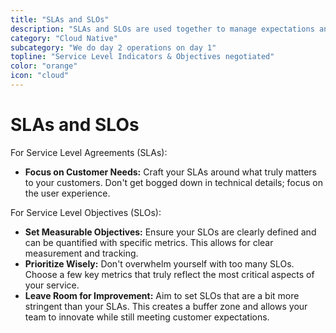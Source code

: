 ```yaml
---
title: "SLAs and SLOs"
description: "SLAs and SLOs are used together to manage expectations and ensure service quality. SLAs set the expectation. SLOs are internal goals."
category: "Cloud Native"
subcategory: "We do day 2 operations on day 1"
topline: "Service Level Indicators & Objectives negotiated"
color: "orange"
icon: "cloud"
---
```



# SLAs and SLOs

For Service Level Agreements (SLAs):

- **Focus on Customer Needs:** Craft your SLAs around what truly matters to your customers. Don't get bogged down in technical details; focus on the user experience.

For Service Level Objectives (SLOs):

- **Set Measurable Objectives:** Ensure your SLOs are clearly defined and can be quantified with specific metrics. This allows for clear measurement and tracking.
- **Prioritize Wisely:** Don't overwhelm yourself with too many SLOs. Choose a few key metrics that truly reflect the most critical aspects of your service.
- **Leave Room for Improvement:** Aim to set SLOs that are a bit more stringent than your SLAs. This creates a buffer zone and allows your team to innovate while still meeting customer expectations.
